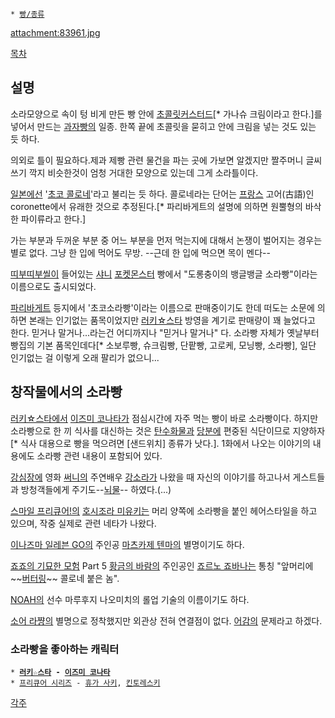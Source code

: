  * [[빵/종류]]

attachment:83961.jpg

[[목차]]
== 설명 ==
소라모양으로 속이 텅 비게 만든 빵 안에 [[초콜릿]][[커스터드]][* 가나슈 크림이라고 한다.]를 넣어서 만드는 [[과자]][[빵]]의 일종. 한쪽 끝에 초콜릿을 묻히고 안에 크림을 넣는 것도 있는 듯 하다.

의외로 틀이 필요하다.제과 제빵 관련 물건을 파는 곳에 가보면 알겠지만 짤주머니 글씨 쓰기 깍지 비슷한것이 엄청 거대한 모양으로 있는데 그게 소라틀이다.

[[일본]]에선 '[[초코 콜로네]]'라고 불리는 듯 하다. 콜로네라는 단어는 [[프랑스]] 고어(古語)인 coronette에서 유래한 것으로 추정된다.[* 파리바게트의 설명에 의하면 원뿔형의 바삭한 파이류라고 한다.]

가는 부분과 두꺼운 부분 중 어느 부분을 먼저 먹는지에 대해서 논쟁이 벌어지는 경우는 별로 없다. 그냥 한 입에 먹어도 무방. --근데 한 입에 먹으면 목이 멘다--

[[띠부띠부씰]]이 들어있는 [[샤니]] [[포켓몬스터]] 빵에서 "도롱충이의 뱅글뱅글 소라빵"이라는 이름으로도 출시되었다.

[[파리바게트]] 등지에서 '초코소라빵'이라는 이름으로 판매중이기도 한데 떠도는 소문에 의하면 본래는 인기없는 품목이었지만 [[러키☆스타]] 방영을 계기로 판매량이 꽤 늘었다고 한다. 믿거나 말거나...라는건 어디까지나 "믿거나 말거나" 다. 소라빵 자체가 옛날부터 빵집의 기본 품목인데다[* 소보루빵, 슈크림빵, 단팥빵, 고로케, 모닝빵, 소라빵], 일단 인기없는 걸 이렇게 오래 팔리가 없으니...

== 창작물에서의 소라빵 ==
[[러키☆스타]]에서 [[이즈미 코나타]]가 점심시간에 자주 먹는 빵이 바로 소라빵이다. 하지만 소라빵으로 한 끼 식사를 대신하는 것은 [[탄수화물]]과 [[당분]]에 편중된 식단이므로 지양하자[* 식사 대용으로 빵을 먹으려면 [샌드위치] 종류가 낫다.]. 1화에서 나오는 이야기의 내용에도 소라빵 관련 내용이 포함되어 있다.

[[강심장]]에 영화 [[써니]]의 주연배우 [[강소라]]가 나왔을 때 자신의 이야기를 하고나서 게스트들과 방청객들에게 주기도--[[뇌물]]-- 하였다.(...)

[[스마일 프리큐어!]]의 [[호시조라 미유키]]는 머리 양쪽에 소라빵을 붙인 헤어스타일을 하고 있으며, 작중 실제로 관련 네타가 나왔다.

[[이나즈마 일레븐 GO]]의 주인공 [[마츠카제 텐마]]의 별명이기도 하다. 

[[죠죠의 기묘한 모험]] Part 5 [[황금의 바람]]의 주인공인 [[죠르노 죠바나]]는 통칭 "앞머리에 ~~[[버터링]]~~ 콜로네 붙은 놈".

[[NOAH]]의 선수 마루후지 나오미치의 롤업 기술의 이름이기도 하다.

[[소어 라쨩]]의 별명으로 정착했지만 외관상 전혀 연결점이 없다. [[어감]]의 문제라고 하겠다.

=== 소라빵을 좋아하는 캐릭터 ===
 * '''[[러키☆스타]] - [[이즈미 코나타]]'''
 * [[프리큐어 시리즈]] - [[휴가 사키]], [[킨토레스키]]

[[각주]]
